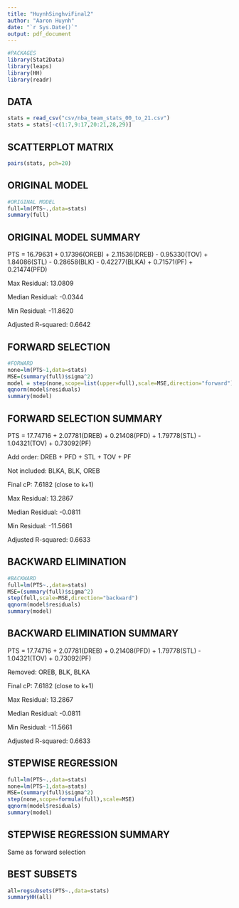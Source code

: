 ---
title: "HuynhSinghviFinal2"
author: "Aaron Huynh"
date: "`r Sys.Date()`"
output: pdf_document
---

```{r message=FALSE}
#PACKAGES
library(Stat2Data)
library(leaps)
library(HH)
library(readr)
```

## DATA

```{r message=FALSE}
stats = read_csv("csv/nba_team_stats_00_to_21.csv")
stats = stats[-c(1:7,9:17,20:21,28,29)]
```

## SCATTERPLOT MATRIX

```{r out.width="400px"}
pairs(stats, pch=20)
```

## ORIGINAL MODEL

```{r message=FALSE}
#ORIGINAL MODEL
full=lm(PTS~.,data=stats)
summary(full)
```

## ORIGINAL MODEL SUMMARY

PTS = 16.79631 + 0.17396(OREB) + 2.11536(DREB) - 0.95330(TOV) + 1.84086(STL) - 0.28658(BLK) - 0.42277(BLKA) + 0.71571(PF) + 0.21474(PFD)


Max Residual: 13.0809

Median Residual: -0.0344

Min Residual: -11.8620

Adjusted R-squared:  0.6642

## FORWARD SELECTION

```{r}
#FORWARD
none=lm(PTS~1,data=stats)
MSE=(summary(full)$sigma^2)
model = step(none,scope=list(upper=full),scale=MSE,direction="forward")
qqnorm(model$residuals)
summary(model)
```

## FORWARD SELECTION SUMMARY

PTS = 17.74716 + 2.07781(DREB) + 0.21408(PFD) + 1.79778(STL) - 1.04321(TOV) + 0.73092(PF)

Add order: DREB + PFD + STL + TOV + PF

Not included: BLKA, BLK, OREB

Final cP: 7.6182 (close to k+1)

Max Residual: 13.2867

Median Residual: -0.0811

Min Residual: -11.5661

Adjusted R-squared: 0.6633

## BACKWARD ELIMINATION

```{r}
#BACKWARD 
full=lm(PTS~.,data=stats)
MSE=(summary(full)$sigma^2)
step(full,scale=MSE,direction="backward")
qqnorm(model$residuals)
summary(model)
```

## BACKWARD ELIMINATION SUMMARY

PTS = 17.74716 + 2.07781(DREB) + 0.21408(PFD) + 1.79778(STL) - 1.04321(TOV) + 0.73092(PF)

Removed: OREB, BLK, BLKA

Final cP: 7.6182 (close to k+1)

Max Residual: 13.2867

Median Residual: -0.0811

Min Residual: -11.5661

Adjusted R-squared: 0.6633

## STEPWISE REGRESSION

```{r}
full=lm(PTS~.,data=stats)
none=lm(PTS~1,data=stats)
MSE=(summary(full)$sigma^2)
step(none,scope=formula(full),scale=MSE)
qqnorm(model$residuals)
summary(model)
```

## STEPWISE REGRESSION SUMMARY

Same as forward selection

## BEST SUBSETS 

```{r}
all=regsubsets(PTS~.,data=stats)
summaryHH(all)
```